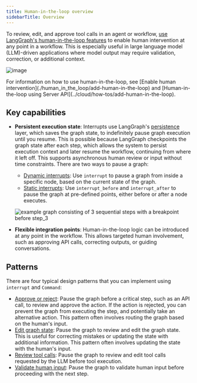 ```yaml
---
title: Human-in-the-loop overview
sidebarTitle: Overview
---
```


To review, edit, and approve tool calls in an agent or workflow, [use LangGraph's human-in-the-loop features](./human_in_the_loop/add-human-in-the-loop) to enable human intervention at any point in a workflow. This is especially useful in large language model (LLM)-driven applications where model output may require validation, correction, or additional context.


![image](/oss/img/human_in_the_loop/tool-call-review.png)

<Tip>
  For information on how to use human-in-the-loop, see [Enable human intervention](./human_in_the_loop/add-human-in-the-loop) and [Human-in-the-loop using Server API](../cloud/how-tos/add-human-in-the-loop).
</Tip>

## Key capabilities

* **Persistent execution state**: Interrupts use LangGraph's [persistence](./persistence) layer, which saves the graph state, to indefinitely pause graph execution until you resume. This is possible because LangGraph checkpoints the graph state after each step, which allows the system to persist execution context and later resume the workflow, continuing from where it left off. This supports asynchronous human review or input without time constraints.
  There are two ways to pause a graph:
  * [Dynamic interrupts](./human_in_the_loop/add-human-in-the-loop#pause-using-interrupt): Use `interrupt` to pause a graph from inside a specific node, based on the current state of the graph.
  * [Static interrupts](./human_in_the_loop/add-human-in-the-loop#debug-with-interrupts): Use `interrupt_before` and `interrupt_after` to pause the graph at pre-defined points, either before or after a node executes.

  ![example graph consisting of 3 sequential steps with a breakpoint before step_3](/oss/img/breakpoints.png)

* **Flexible integration points**: Human-in-the-loop logic can be introduced at any point in the workflow. This allows targeted human involvement, such as approving API calls, correcting outputs, or guiding conversations.

## Patterns

There are four typical design patterns that you can implement using `interrupt` and `Command`:

* [Approve or reject](./human_in_the_loop/add-human-in-the-loop#approve-or-reject): Pause the graph before a critical step, such as an API call, to review and approve the action. If the action is rejected, you can prevent the graph from executing the step, and potentially take an alternative action. This pattern often involves routing the graph based on the human's input.
* [Edit graph state](./human_in_the_loop/add-human-in-the-loop#review-and-edit-state): Pause the graph to review and edit the graph state. This is useful for correcting mistakes or updating the state with additional information. This pattern often involves updating the state with the human's input.
* [Review tool calls](./human_in_the_loop/add-human-in-the-loop#review-tool-calls): Pause the graph to review and edit tool calls requested by the LLM before tool execution.
* [Validate human input](./human_in_the_loop/add-human-in-the-loop#validate-human-input): Pause the graph to validate human input before proceeding with the next step.
